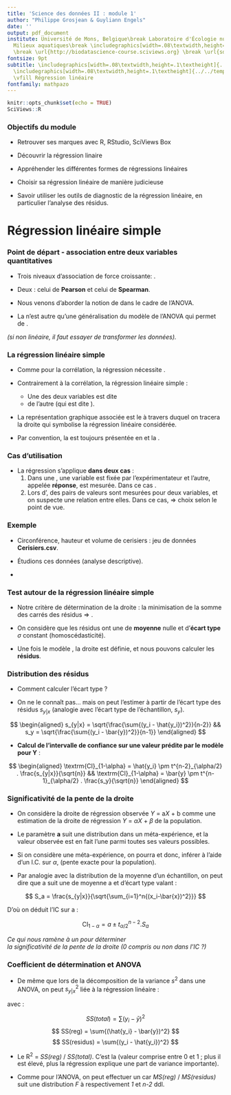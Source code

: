 ```yaml
---
title: 'Science des données II : module 1'
author: "Philippe Grosjean & Guyliann Engels"
date: ''
output: pdf_document
institute: Université de Mons, Belgique\break Laboratoire d'Écologie numérique des
  Milieux aquatiques\break \includegraphics[width=.08\textwidth,height=.1\textheight]{../../template/EcoNum-logo.pdf}
  \break \url{http://biodatascience-course.sciviews.org} \break \url{sdd@sciviews.org}
fontsize: 9pt
subtitle: \includegraphics[width=.08\textwidth,height=.1\textheight]{../../template/biodatascience.png}
  \includegraphics[width=.08\textwidth,height=.1\textheight]{../../template/SciViews-logo.pdf}
  \vfill Régression linéaire
fontfamily: mathpazo
---
```


```r
knitr::opts_chunk$set(echo = TRUE)
SciViews::R
```


### Objectifs du module

\putat{200}{-30}{\includegraphics[width=50mm]{../../template/resources.pdf}}

- Retrouver ses marques avec R, RStudio, SciViews Box

- Découvrir la régression linaire

- Appréhender les différentes formes de régressions linéaires

- Choisir sa régression linéaire de manière judicieuse

- Savoir utiliser les outils de diagnostic de la régression linéaire, en particulier l’analyse des résidus. 


# Régression linéaire simple

### Point de départ - association entre deux variables quantitatives

- Trois niveaux d’association de force croissante: \alert{corrélation, relation et causalité}.

- Deux \alert{coefficients de corrélation différents} : celui de **Pearson** et celui de **Spearman**.

- Nous venons d’aborder la notion de \alert{modèle} dans le cadre de l’ANOVA.

- La \alert{régression linéaire} n’est autre qu’une généralisation du modèle de l’ANOVA qui permet de \alert{représenter, quantifier et analyser une relation linéaire entre deux variables}.

_(si non linéaire, il faut essayer de transformer les données)._


### La régression linéaire simple

- Comme pour la corrélation, la régression nécessite \alert{deux (au moins) variables quantitatives}.

- Contrairement à la corrélation, la régression linéaire simple \alert{ne traite pas les deux variables sur un pied d’égalité} :
    * Une des deux variables est dite \alert{dépendante (dependent)}
    * de l’autre (qui est dite \alert{indépendante}).

- La représentation graphique associée est le \alert{nuage de points} à travers duquel on tracera la droite qui symbolise la régression linéaire considérée.

- Par convention, la \alert{variable indépendante} est toujours présentée en \alert{abscisse} et la \alert{variable dépendante en ordonnée}.


### Cas d'utilisation

- La régression s’applique **dans deux cas** :
    1) Dans une \alert{expérience}, une variable est fixée par l’expérimentateur et l’autre, appelée **réponse**, est mesurée. Dans ce cas \alert{la variable dépendante est toujours le réponse}.
    2) Lors d’\alert{observations}, des pairs de valeurs sont mesurées pour deux variables, et on suspecte une relation entre elles. Dans ce cas, \alert{il est plus difficile de décider quelle est la variable indépendante et quelle est la variable dépendante} => choix selon le point de vue.


### Exemple

- Circonférence, hauteur et volume de cerisiers : jeu de données **Cerisiers.csv**.

- Étudions ces données (analyse descriptive).

- \alert{Question : Y a-t-il des relations linéaires entre les variables mesurées ? Peut-on prédire le volume de bois sur pied à partir du diamètre ou de la hauteur de ces arbres ?}


### Test autour de la régression linéaire simple

- Notre critère de détermination de la droite : la minimisation de la somme des carrés des résidus => \alert{régression par les moindres carrés}.

- On considère que les résidus ont une \alert{distribution normale} de **moyenne** nulle et d’**écart type** $\sigma$ constant (homoscédasticité).

- Une fois le modèle \alert{paramétrisé (parameterized)}, la droite est définie, et nous pouvons calculer les **résidus**.


### Distribution des résidus

- Comment calculer l’écart type ?

- On ne le connaît pas... mais on peut l’estimer à partir de l’écart type des résidus $s_{y|x}$ (analogie avec l’écart type de l’échantillon, $s_y$).

$$
\begin{aligned}
s_{y|x} = \sqrt{\frac{\sum{(y_i - \hat{y_i})^2}}{n-2}} && s_y = \sqrt{\frac{\sum{(y_i - \bar{y})^2}}{n-1}}
\end{aligned}
$$

- **Calcul de l’intervalle de confiance sur une valeur prédite par le modèle pour Y** :

$$
\begin{aligned}
\textrm{CI}_{1-\alpha} = \hat{y_i} \pm t^{n-2}_{\alpha/2} . \frac{s_{y|x}}{\sqrt{n}} && \textrm{CI}_{1-\alpha} = \bar{y} \pm t^{n-1}_{\alpha/2} . \frac{s_y}{\sqrt{n}}
\end{aligned}
$$


### Significativité de la pente de la droite

- On considère la droite de régression observée _Y_ = a*X* + b comme une estimation de la droite de régression _Y_ = $\alpha$*X* + $\beta$ de la population.

- Le paramètre **a** suit une distribution dans un méta-expérience, et la valeur observée est en fait l’une parmi toutes ses valeurs possibles.

- Si on considère une méta-expérience, on pourra \alert{générer la distribution de a} et donc, inférer à l’aide d’un I.C. sur $\alpha$, (pente exacte pour la population).

- Par analogie avec la distribution de la moyenne d’un échantillon, on peut dire que a suit une \alert{distribution de Student} de moyenne a et d’écart type valant :

$$
S_a = \frac{s_{y|x}}{\sqrt{\sum_{i=1}^n{(x_i-\bar{x})^2}}}
$$

D’où on déduit l’IC sur a :

$$
\textrm{CI}_{1-\alpha} = a \pm t^{n-2}_{\alpha/2} . S_a
$$

_Ce qui nous ramène à un \alert{test de Student classique} pour déterminer  
la significativité de la pente de la droite (0 compris ou non dans l’IC ?)_


### Coefficient de détermination et ANOVA

- De même que lors de la décomposition de la variance _s_^2^ dans une ANOVA, on peut \alert{décomposer la variance conditionnelle} $s^2_{y|x}$ liée à la régression linéaire :

*\alert{SS(total) = SS(reg) + SS(residus)}* avec :

$$
SS(total) = \sum{(y_i - \bar{y})^2}
$$
$$
SS(reg) = \sum{(\hat{y_i} - \bar{y})^2}
$$
$$
SS(residus) = \sum{(y_i - \hat{y_i})^2}
$$


- Le \alert{coefficient de détermination} R^2^ = *SS(reg)* / *SS(total)*. C’est la \alert{fraction de variance expliquée par le modèle} (valeur comprise entre 0 et 1 ; plus il est élevé, plus la régression explique une part de variance importante).

- Comme pour l’ANOVA, on peut effectuer un \alert{test de la significativité de la régression} car *MS(reg)* / *MS(residus)* suit une distribution *F* à respectivement *1* et *n-2* ddl.
